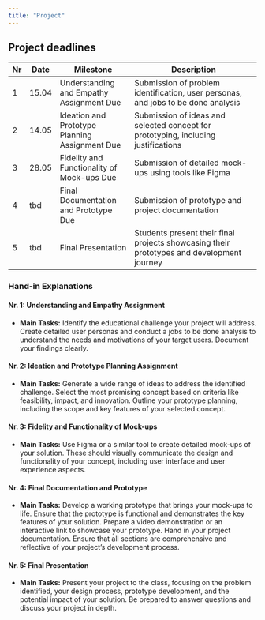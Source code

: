 ```yaml
---
title: "Project"
---
```



## Project deadlines


| Nr | Date       | Milestone                                            | Description                                                                                       |
|------|------------|------------------------------------------------------|---------------------------------------------------------------------------------------------------|
| 1    | 15.04      | Understanding and Empathy Assignment Due             | Submission of problem identification, user personas, and jobs to be done analysis                 |
| 2    | 14.05      | Ideation and Prototype Planning Assignment Due       | Submission of ideas and selected concept for prototyping, including justifications                |
| 3    | 28.05      | Fidelity and Functionality of Mock-ups Due           | Submission of detailed mock-ups using tools like Figma                                            |
| 4   | tbd      | Final Documentation and Prototype Due                | Submission of prototype and  project documentation   |
| 5   | tbd      | Final Presentation                                   | Students present their final projects showcasing their prototypes and development journey        |



### Hand-in Explanations

#### Nr. 1: Understanding and Empathy Assignment 

- **Main Tasks:** Identify the educational challenge your project will address. Create detailed user personas and conduct a jobs to be done analysis to understand the needs and motivations of your target users. Document your findings clearly.

#### Nr. 2: Ideation and Prototype Planning Assignment 

- **Main Tasks:** Generate a wide range of ideas to address the identified challenge. Select the most promising concept based on criteria like feasibility, impact, and innovation. Outline your prototype planning, including the scope and key features of your selected concept.

#### Nr. 3: Fidelity and Functionality of Mock-ups  
- **Main Tasks:** Use Figma or a similar tool to create detailed mock-ups of your solution. These should visually communicate the design and functionality of your concept, including user interface and user experience aspects.

#### Nr. 4: Final Documentation and Prototype 
- **Main Tasks:** Develop a working prototype that brings your mock-ups to life. Ensure that the prototype is functional and demonstrates the key features of your solution. Prepare a video demonstration or an interactive link to showcase your prototype. Hand in your project documentation. Ensure that all sections are comprehensive and reflective of your project's development process. 

#### Nr. 5: Final Presentation 
- **Main Tasks:** Present your project to the class, focusing on the problem identified, your design process, prototype development, and the potential impact of your solution. Be prepared to answer questions and discuss your project in depth.
